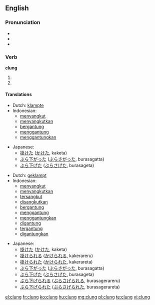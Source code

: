 ==English==

===Pronunciation===
* {{IPA|/ˈklʌɳ/}}
* {{audio|En-us-clung.ogg|Audio (US)}}
* {{rhymes|ʌŋ}}

===Verb===
'''clung'''

# {{simple past of|[[cling]]}}
# {{past participle of|[[cling]]}}

====Translations====
{{trans-top|simple past}}
* Dutch: [[klampte]]
* Indonesian:
** [[sangkut|menyangkut]]
** [[sangkut|menyangkutkan]]
** [[gantung|bergantung]]
** [[gantung|menggantung]]
** [[gantung|menggantungkan]]
{{trans-mid}}
* Japanese:
** [[掛けた]] ([[かけた]], kaketa)
** [[ぶら下がった]] ([[ぶらさがった]], burasagatta)
** [[ぶら下げた]] ([[ぶらさげた]], burasageta)
{{trans-bottom}}

{{trans-top|past participle}}
* Dutch: [[geklampt]]
* Indonesian:
** [[sangkut|menyangkut]]
** [[sangkut|menyangkutkan]]
** [[sangkut|tersangkut]]
** [[sangkut|disangkutkan]]
** [[gantung|bergantung]]
** [[gantung|menggantung]]
** [[gantung|menggantungkan]]
** [[gantung|digantung]]
** [[gantung|tergantung]]
** [[gantung|digantungkan]]
{{trans-mid}}
* Japanese:
** [[掛けた]] ([[かけた]], kaketa)
** [[掛けられる]] ([[かけられる]], kakerareru)
** [[掛けられた]] ([[かけられた]], kakerareta)
** [[ぶら下がった]] ([[ぶらさがった]], burasagatta)
** [[ぶら下げた]] ([[ぶらさげた]], burasageta)
** [[ぶら下げられる]] ([[ぶらさげられる]], burasagerareru)
** [[ぶら下げられた]] ([[ぶらさげられた]], burasagerareta)
{{trans-bottom}}

[[el:clung]]
[[fr:clung]]
[[ko:clung]]
[[hu:clung]]
[[mg:clung]]
[[pl:clung]]
[[te:clung]]
[[vi:clung]]